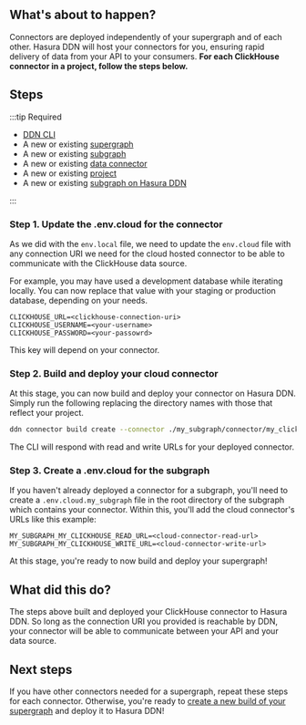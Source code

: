 ## What's about to happen?

Connectors are deployed independently of your supergraph and of each other. Hasura DDN will host your connectors for
you, ensuring rapid delivery of data from your API to your consumers. **For each ClickHouse connector in a project,
follow the steps below.**

## Steps

:::tip Required

- [DDN CLI](/getting-started/build/00-prerequisites.mdx)
- A new or existing [supergraph](/getting-started/build/01-init-supergraph.mdx)
- A new or existing [subgraph](/getting-started/build/02-init-subgraph.mdx)
- A new or existing [data connector](/getting-started/build/connect-to-data/01-connect-a-source.mdx)
- A new or existing [project](/getting-started/deployment/01-create-a-project.mdx)
- A new or existing [subgraph on Hasura DDN](/getting-started/deployment/02-create-a-subgraph.mdx)

:::

### Step 1. Update the .env.cloud for the connector

As we did with the `env.local` file, we need to update the `env.cloud` file with any connection URI we need for the
cloud hosted connector to be able to communicate with the ClickHouse data source.

For example, you may have used a development database while iterating locally. You can now replace that value with your
staging or production database, depending on your needs.

```env title="For example, my_subgraph/my_clickhouse/.env.cloud"
CLICKHOUSE_URL=<clickhouse-connection-uri>
CLICKHOUSE_USERNAME=<your-username>
CLICKHOUSE_PASSWORD=<your-passowrd>
```

This key will depend on your connector.

### Step 2. Build and deploy your cloud connector

At this stage, you can now build and deploy your connector on Hasura DDN. Simply run the following replacing the
directory names with those that reflect your project.

```bash title="From the root of your project, run:"
ddn connector build create --connector ./my_subgraph/connector/my_clickhouse/connector.cloud.yaml
```

The CLI will respond with read and write URLs for your deployed connector.

### Step 3. Create a .env.cloud for the subgraph

If you haven't already deployed a connector for a subgraph, you'll need to create a `.env.cloud.my_subgraph` file in the
root directory of the subgraph which contains your connector. Within this, you'll add the cloud connector's URLs like
this example:

```env title="For example, my_subgraph/.env.cloud.my_subgraph:"
MY_SUBGRAPH_MY_CLICKHOUSE_READ_URL=<cloud-connector-read-url>
MY_SUBGRAPH_MY_CLICKHOUSE_WRITE_URL=<cloud-connector-write-url>
```

At this stage, you're ready to now build and deploy your supergraph!

## What did this do?

The steps above built and deployed your ClickHouse connector to Hasura DDN. So long as the connection URI you provided
is reachable by DDN, your connector will be able to communicate between your API and your data source.

## Next steps

If you have other connectors needed for a supergraph, repeat these steps for each connector. Otherwise, you're ready to
[create a new build of your supergraph](/getting-started/deployment/04-deploy-your-supergraph.mdx) and deploy it to
Hasura DDN!
